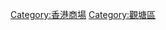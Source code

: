 [[Category:香港商場|Category:香港商場]]
[[Category:觀塘區|Category:觀塘區]]
{{commonscat|Shopping malls in Kwun Tong District}}